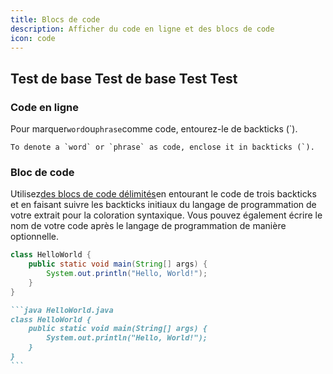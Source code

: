 ```yaml
---
title: Blocs de code
description: Afficher du code en ligne et des blocs de code
icon: code
---
```


## Test de base Test de base Test Test

### Code en ligne

Pour marquer`word`ou`phrase`comme code, entourez-le de backticks (\`).

```
To denote a `word` or `phrase` as code, enclose it in backticks (`).
```

### Bloc de code

Utilisez[des blocs de code délimités](https://www.markdownguide.org/extended-syntax/#fenced-code-blocks)en entourant le code de trois backticks et en faisant suivre les backticks initiaux du langage de programmation de votre extrait pour la coloration syntaxique. Vous pouvez également écrire le nom de votre code après le langage de programmation de manière optionnelle.

```java HelloWorld.java
class HelloWorld {
    public static void main(String[] args) {
        System.out.println("Hello, World!");
    }
}
```

````md
```java HelloWorld.java
class HelloWorld {
    public static void main(String[] args) {
        System.out.println("Hello, World!");
    }
}
```
````

